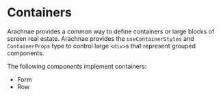 
<Meta title="Layout / Containers" />

# Containers

Arachnae provides a common way to define containers or large blocks of screen real estate. Arachnae provides the
`useContainerStyles` and `ContainerProps` type to control large `<div>`s that represent grouped components.

The following components implement containers:

- Form
- Row

